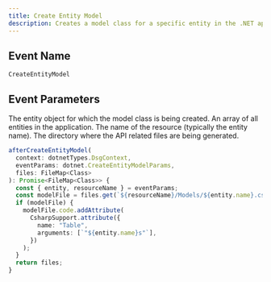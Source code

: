 ```yaml
---
title: Create Entity Model
description: Creates a model class for a specific entity in the .NET application.
---
```


## Event Name

`CreateEntityModel`

## Event Parameters

<ResponseField name="entity" type="Entity">
  The entity object for which the model class is being created.
</ResponseField>

<ResponseField name="entities" type="Entity[]">
  An array of all entities in the application.
</ResponseField>

<ResponseField name="resourceName" type="string">
  The name of the resource (typically the entity name).
</ResponseField>

<ResponseField name="apisDir" type="string">
  The directory where the API related files are being generated.
</ResponseField>

<RequestExample>

```ts Example
afterCreateEntityModel(
  context: dotnetTypes.DsgContext,
  eventParams: dotnet.CreateEntityModelParams,
  files: FileMap<Class>
): Promise<FileMap<Class>> {
  const { entity, resourceName } = eventParams;
  const modelFile = files.get(`${resourceName}/Models/${entity.name}.cs`);
  if (modelFile) {
    modelFile.code.addAttribute(
      CsharpSupport.attribute({
        name: "Table",
        arguments: [`"${entity.name}s"`],
      })
    );
  }
  return files;
}
```
</RequestExample>